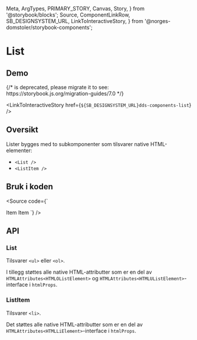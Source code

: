   Meta,
  ArgTypes,
  PRIMARY_STORY,
  Canvas,
  Story,
} from '@storybook/blocks';
  Source,
  ComponentLinkRow,
  SB_DESIGNSYSTEM_URL,
  LinkToInteractiveStory,
} from '@norges-domstoler/storybook-components';

<Meta of={ListStories} />

# List

<ComponentLinkRow
  docsHref="https://design.domstol.no/987b33f71/p/89ffb5-list/b/685e71"
  figmaHref="https://www.figma.com/file/ewqSDmkgqDQ5PyOsRp4V5b/?node-id=3332%3A94240"
  githubHref="https://github.com/domstolene/designsystem/tree/main/packages/components/src/components/List"
/>

## Demo

<Canvas>
  {/* <Story id="dds-components-list--default" /> is deprecated, please migrate it to <Story of={referenceToStory} /> see: https://storybook.js.org/migration-guides/7.0 */}

  <Story id="dds-components-list--default" />
</Canvas>

<LinkToInteractiveStory href={`${SB_DESIGNSYSTEM_URL}dds-components-list`} />

## Oversikt

Lister bygges med to subkomponenter som tilsvarer native HTML-elementer:

- `<List />`
- `<ListItem />`

## Bruk i koden

<Source
  code={`

<List>
  <ListItem> Item </ListItem>
  <ListItem> Item </ListItem>
</List>
`} />

## API

### List

Tilsvarer `<ul>` eller `<ol>`.

<ArgTypes story={PRIMARY_STORY} />

I tillegg støttes alle native HTML-attributter som er en del av `HTMLAttributes<HTMLOListElement>` og `HTMLAttributes<HTMLUListElement>`-interface i `htmlProps`.

### ListItem

Tilsvarer `<li>`.

Det støttes alle native HTML-attributter som er en del av `HTMLAttributes<HTMLLiElement>`-interface i `htmlProps`.
